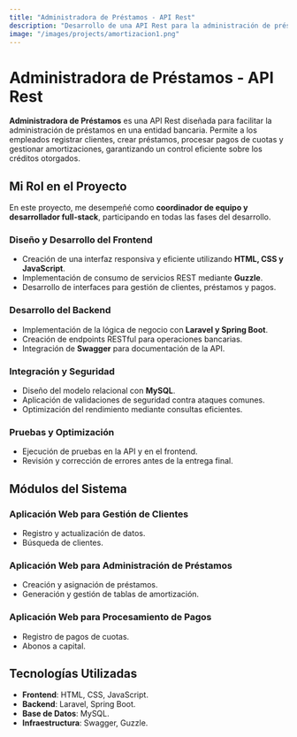```yaml
---
title: "Administradora de Préstamos - API Rest"
description: "Desarrollo de una API Rest para la administración de préstamos en un banco, gestionando tanto el frontend como el backend para optimizar la gestión de clientes, préstamos y pagos."
image: "/images/projects/amortizacion1.png"
---
```


# Administradora de Préstamos - API Rest

**Administradora de Préstamos** es una API Rest diseñada para facilitar la administración de préstamos en una entidad bancaria. Permite a los empleados registrar clientes, crear préstamos, procesar pagos de cuotas y gestionar amortizaciones, garantizando un control eficiente sobre los créditos otorgados.

## Mi Rol en el Proyecto

En este proyecto, me desempeñé como **coordinador de equipo y desarrollador full-stack**, participando en todas las fases del desarrollo.

### **Diseño y Desarrollo del Frontend**
- Creación de una interfaz responsiva y eficiente utilizando **HTML, CSS y JavaScript**.
- Implementación de consumo de servicios REST mediante **Guzzle**.
- Desarrollo de interfaces para gestión de clientes, préstamos y pagos.

### **Desarrollo del Backend**
- Implementación de la lógica de negocio con **Laravel y Spring Boot**.
- Creación de endpoints RESTful para operaciones bancarias.
- Integración de **Swagger** para documentación de la API.

### **Integración y Seguridad**
- Diseño del modelo relacional con **MySQL**.
- Aplicación de validaciones de seguridad contra ataques comunes.
- Optimización del rendimiento mediante consultas eficientes.

### **Pruebas y Optimización**
- Ejecución de pruebas en la API y en el frontend.
- Revisión y corrección de errores antes de la entrega final.

## Módulos del Sistema

### **Aplicación Web para Gestión de Clientes**
- Registro y actualización de datos.
- Búsqueda de clientes.

### **Aplicación Web para Administración de Préstamos**
- Creación y asignación de préstamos.
- Generación y gestión de tablas de amortización.

### **Aplicación Web para Procesamiento de Pagos**
- Registro de pagos de cuotas.
- Abonos a capital.

## Tecnologías Utilizadas

- **Frontend**: HTML, CSS, JavaScript.
- **Backend**: Laravel, Spring Boot.
- **Base de Datos**: MySQL.
- **Infraestructura**: Swagger, Guzzle.
